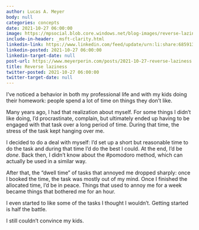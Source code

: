 ```yaml
---
author: Lucas A. Meyer
body: null
categories: concepts
date: 2021-10-27 06:00:00
image: https://mpsocial.blob.core.windows.net/blog-images/reverse-laziness.jpg
include-in-header: _msft-clarity.html
linkedin-link: https://www.linkedin.com/feed/update/urn:li:share:6859131315925721088
linkedin-posted: 2021-10-27 06:00:00
linkedin-target-date: null
post-url: https://www.meyerperin.com/posts/2021-10-27-reverse-laziness.html
title: Reverse laziness
twitter-posted: 2021-10-27 06:00:00
twitter-target-date: null
---
```


I've noticed a behavior in both my professional life and with my kids doing their homework: people spend a lot of time on things they don't like.

Many years ago, I had that realization about myself. For some things I didn't like doing, I'd procrastinate, complain, but ultimately ended up having to be engaged with that task over a long period of time. During that time, the stress of the task kept hanging over me. 

I decided to do a deal with myself: I'd set up a short but reasonable time to do the task and during that time I'd do the best I could. At the end, I'd be *done*. Back then, I didn't know about the #pomodoro method, which can actually be used in a similar way.

After that, the "dwell time" of tasks that annoyed me dropped sharply: once I booked the time, the task was mostly out of my mind. Once I finished the allocated time, I'd be in peace. Things that used to annoy me for a week became things that bothered me for an hour.

I even started to like some of the tasks I thought I wouldn't. Getting started is half the battle.

I still couldn't convince my kids.
